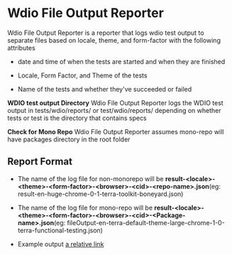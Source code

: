 # Wdio File Output Reporter

Wdio File Output Reporter is a reporter that logs wdio test output to separate files based on locale, theme, and form-factor with the following attributes

- date and time of when the tests are started and when they are finished

- Locale, Form Factor, and Theme of the tests

- Name of the tests and whether they've succeeded or failed

**WDIO test output Directory**
Wdio File Output Reporter logs the WDIO test output in tests/wdio/reports/ or test/wdio/reports/ depending on whether tests or test is the directory that contains specs

**Check for Mono Repo**
Wdio File Output Reporter assumes mono-repo will have packages directory in the root folder

## Report Format

- The name of the log file for non-monorepo will be **result-\<locale>-\<theme>-\<form-factor>-\<browser>-\<cid>-\<repo-name>.json**(eg: result-en-huge-chrome-0-1-terra-toolkit-boneyard.json)

- The name of the log file for mono-repo will be **result-\<locale>-\<theme>-\<form-factor>-\<browser>-\<cid>-\<Package-name>.json**(eg: fileOutput-en-terra-default-theme-large-chrome-1-0-terra-functional-testing.json)

- Example output  [a relative link](fileOutput-reporter-sample-result.json)